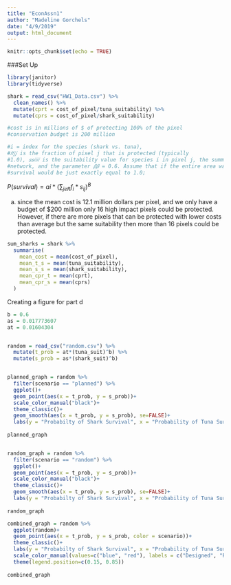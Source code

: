 ```yaml
---
title: "EconAssn1"
author: "Madeline Gorchels"
date: "4/9/2019"
output: html_document
---
```


```r
knitr::opts_chunk$set(echo = TRUE)
```

###Set Up

```r
library(janitor)
library(tidyverse)
```

```r
shark = read_csv("HW1_Data.csv") %>% 
  clean_names() %>% 
  mutate(cprt = cost_of_pixel/tuna_suitability) %>% 
  mutate(cprs = cost_of_pixel/shark_suitability)

#cost is in millions of $ of protecting 100% of the pixel
#conservation budget is 200 million

#i = index for the species (shark vs. tuna), 
#𝑓𝑓𝑗𝑗 is the fraction of pixel j that is protected (typically
#1.0), 𝑠𝑠𝑖𝑖𝑖𝑖 is the suitability value for species i in pixel j, the summation is over all pixels in your reserve
#network, and the parameter 𝛽𝛽 = 0.6. Assume that if the entire area was conserved, the probability of
#survival would be just exactly equal to 1.0; 

```

$P(survival) = ai*(\sum_{jeR} f_i*s_{ij})^B$

a) since the mean cost is 12.1 million dollars per pixel, and we only have a budget of $200 million only 16 high impact pixels could be protected. However, if there are more pixels that can be protected with lower costs than average but the same suitability then more than 16 pixels could be protected. 
```r
sum_sharks = shark %>% 
  summarise(
    mean_cost = mean(cost_of_pixel),
    mean_t_s = mean(tuna_suitability),
    mean_s_s = mean(shark_suitability),
    mean_cpr_t = mean(cprt),
    mean_cpr_s = mean(cprs)
  )
```

Creating a figure for part d

```r


b = 0.6
as = 0.017773607
at = 0.01604304


random = read_csv("random.csv") %>% 
  mutate(t_prob = at*(tuna_suit)^b) %>% 
  mutate(s_prob = as*(shark_suit)^b)


planned_graph = random %>% 
  filter(scenario == "planned") %>% 
  ggplot()+
  geom_point(aes(x = t_prob, y = s_prob))+
  scale_color_manual("black")+
  theme_classic()+
  geom_smooth(aes(x = t_prob, y = s_prob), se=FALSE)+
  labs(y = "Probabilty of Shark Survival", x = "Probability of Tuna Survival")
  
planned_graph


random_graph = random %>% 
  filter(scenario == "random") %>% 
  ggplot()+
  geom_point(aes(x = t_prob, y = s_prob))+
  scale_color_manual("black")+
  theme_classic()+
  geom_smooth(aes(x = t_prob, y = s_prob), se=FALSE)+
  labs(y = "Probabilty of Shark Survival", x = "Probability of Tuna Survival")
  
random_graph

combined_graph = random %>% 
  ggplot(random)+
  geom_point(aes(x = t_prob, y = s_prob, color = scenario))+
  theme_classic()+
  labs(y = "Probabilty of Shark Survival", x = "Probability of Tuna Survival", color = "Scenario")+
  scale_color_manual(values=c("blue", "red"), labels = c("Designed", "Random"))+
  theme(legend.position=c(0.15, 0.85))
  
combined_graph

```

